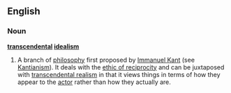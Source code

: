 {{wikipedia}}
==English==
===Noun===
'''[[transcendental]] [[idealism]]'''
#A branch of [[philosophy]] first proposed by [[Immanuel Kant]] (see [[Kantianism]]). It deals with the [[ethic of reciprocity]] and can be juxtaposed with [[transcendental realism]] in that it views things in terms of how they appear to the [[actor]] rather than how they actually are.